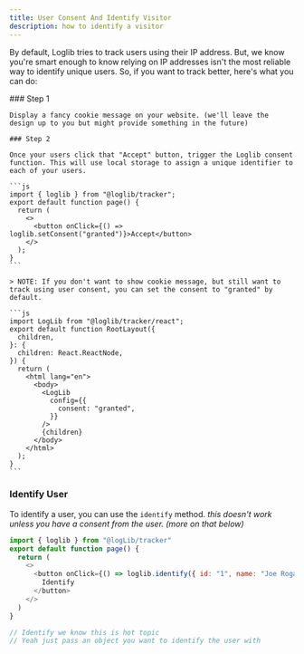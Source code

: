```yaml
---
title: User Consent And Identify Visitor
description: how to identify a visitor
---
```

By default, Loglib tries to track users using their IP address. But, we know you're smart enough to know relying on IP addresses isn't the most reliable way to identify unique users. So, if you want to track better, here's what you can do:

<Steps>
    ### Step 1

    Display a fancy cookie message on your website. (we'll leave the design up to you but might provide something in the future)

    ### Step 2

    Once your users click that "Accept" button, trigger the Loglib consent function. This will use local storage to assign a unique identifier to each of your users.

    ```js
    import { loglib } from "@loglib/tracker";
    export default function page() {
      return (
        <>
          <button onClick={() => loglib.setConsent("granted")}>Accept</button>
        </>
      );
    }
    ```

    > NOTE: If you don't want to show cookie message, but still want to track using user consent, you can set the consent to "granted" by default.

    ```js
    import LogLib from "@loglib/tracker/react";
    export default function RootLayout({
      children,
    }: {
      children: React.ReactNode,
    }) {
      return (
        <html lang="en">
          <body>
            <LogLib
              config={{
                consent: "granted",
              }}
            />
            {children}
          </body>
        </html>
      );
    }
    ```

</Steps>

### Identify User

To identify a user, you can use the `identify` method.
_this doesn't work unless you have a consent from the user. (more on that below)_

```js
import { loglib } from "@logLib/tracker"
export default function page() {
  return (
    <>
      <button onClick={() => loglib.identify({ id: "1", name: "Joe Rogan" })}>
        Identify
      </button>
    </>
  )
}

// Identify we know this is hot topic
// Yeah just pass an object you want to identify the user with
```